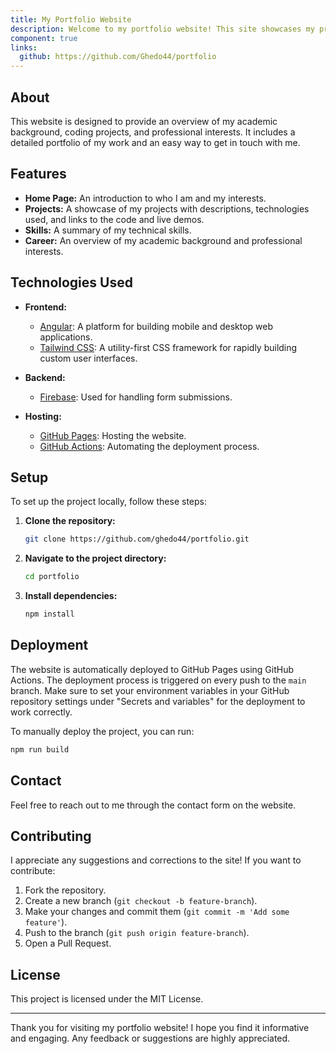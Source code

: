 ```yaml
---
title: My Portfolio Website
description: Welcome to my portfolio website! This site showcases my projects, skills, and background as an Aerospace Engineering student with a passion for coding. It is built using Next.js 15 and Tailwind CSS, hosted on GitHub Pages.
component: true
links:
  github: https://github.com/Ghedo44/portfolio
---
```


## About

This website is designed to provide an overview of my academic background, coding projects, and professional interests. It includes a detailed portfolio of my work and an easy way to get in touch with me.

## Features

- **Home Page:** An introduction to who I am and my interests.
- **Projects:** A showcase of my projects with descriptions, technologies used, and links to the code and live demos.
- **Skills:** A summary of my technical skills.
- **Career:** An overview of my academic background and professional interests.

## Technologies Used

- **Frontend:**
  - [Angular](https://angular.dev/): A platform for building mobile and desktop web applications.
  - [Tailwind CSS](https://tailwindcss.com/): A utility-first CSS framework for rapidly building custom user interfaces.

- **Backend:**
  - [Firebase](https://firebase.google.com/): Used for handling form submissions.

- **Hosting:**
  - [GitHub Pages](https://pages.github.com/): Hosting the website.
  - [GitHub Actions](https://github.com/features/actions): Automating the deployment process.

## Setup

To set up the project locally, follow these steps:

1. **Clone the repository:**
   ```bash
   git clone https://github.com/ghedo44/portfolio.git
   ```

2. **Navigate to the project directory:**
   ```bash
   cd portfolio
   ```

3. **Install dependencies:**
   ```bash
   npm install
   ```


## Deployment

The website is automatically deployed to GitHub Pages using GitHub Actions. The deployment process is triggered on every push to the `main` branch. Make sure to set your environment variables in your GitHub repository settings under "Secrets and variables" for the deployment to work correctly.

To manually deploy the project, you can run:

```bash
npm run build
```

## Contact

Feel free to reach out to me through the contact form on the website.

## Contributing

I appreciate any suggestions and corrections to the site! If you want to contribute:

1. Fork the repository.
2. Create a new branch (`git checkout -b feature-branch`).
3. Make your changes and commit them (`git commit -m 'Add some feature'`).
4. Push to the branch (`git push origin feature-branch`).
5. Open a Pull Request.

## License

This project is licensed under the MIT License.

---

Thank you for visiting my portfolio website! I hope you find it informative and engaging. Any feedback or suggestions are highly appreciated.
